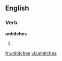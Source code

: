 ==English==
===Verb===
'''unhitches'''
#{{third-person singular of|[[unhitch]]}}

[[fr:unhitches]]
[[vi:unhitches]]